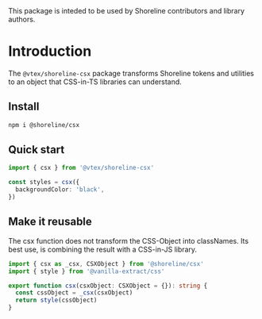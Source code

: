 
<Callout type="info" emoji="💡">
  This package is inteded to be used by Shoreline contributors and library
  authors.
</Callout>

# Introduction

The `@vtex/shoreline-csx` package transforms Shoreline tokens and utilities to an object that CSS-in-TS libraries can understand.

## Install

```sh npm2yarn
npm i @shoreline/csx
```

## Quick start

```ts
import { csx } from '@vtex/shoreline-csx'

const styles = csx({
  backgroundColor: 'black',
})
```

## Make it reusable

The csx function does not transform the CSS-Object into classNames. Its best use, is combining the result with a CSS-in-JS library.

```ts
import { csx as _csx, CSXObject } from '@shoreline/csx'
import { style } from '@vanilla-extract/css'

export function csx(csxObject: CSXObject = {}): string {
  const cssObject = _csx(csxObject)
  return style(cssObject)
}
```
